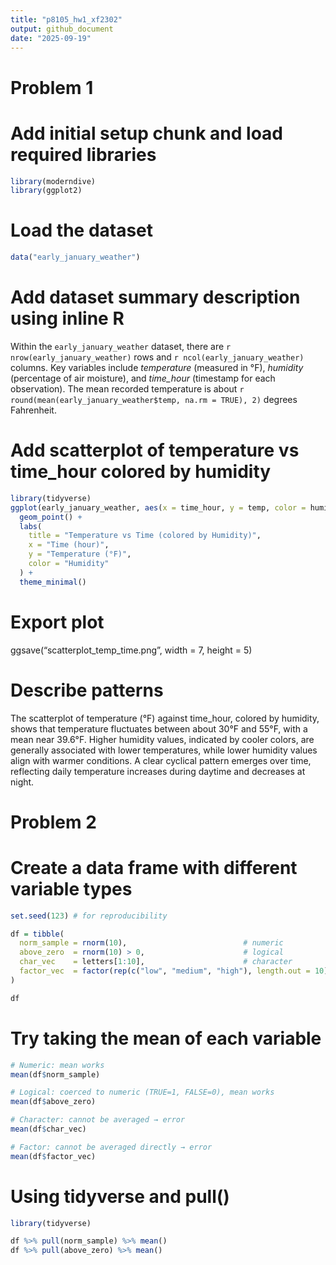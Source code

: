 ```yaml
---
title: "p8105_hw1_xf2302"
output: github_document
date: "2025-09-19"
---
```

# Problem 1
# Add initial setup chunk and load required libraries
```r
library(moderndive)
library(ggplot2)
```
# Load the dataset
```r
data("early_january_weather")
```
# Add dataset summary description using inline R
Within the `early_january_weather` dataset, there are `r nrow(early_january_weather)` rows and `r ncol(early_january_weather)` columns. Key variables include *temperature* (measured in °F), *humidity* (percentage of air moisture), and *time_hour* (timestamp for each observation). The mean recorded temperature is about `r round(mean(early_january_weather$temp, na.rm = TRUE), 2)` degrees Fahrenheit.

# Add scatterplot of temperature vs time_hour colored by humidity
```r
library(tidyverse)
ggplot(early_january_weather, aes(x = time_hour, y = temp, color = humid)) +
  geom_point() +
  labs(
    title = "Temperature vs Time (colored by Humidity)",
    x = "Time (hour)",
    y = "Temperature (°F)",
    color = "Humidity"
  ) +
  theme_minimal()
```

# Export plot
ggsave("scatterplot_temp_time.png", width = 7, height = 5)

# Describe patterns
The scatterplot of temperature (°F) against time_hour, colored by humidity, shows that temperature fluctuates between about 30°F and 55°F, with a mean near 39.6°F. Higher humidity values, indicated by cooler colors, are generally associated with lower temperatures, while lower humidity values align with warmer conditions. A clear cyclical pattern emerges over time, reflecting daily temperature increases during daytime and decreases at night.

# Problem 2
# Create a data frame with different variable types
```r
set.seed(123) # for reproducibility

df = tibble(
  norm_sample = rnorm(10),                          # numeric
  above_zero  = rnorm(10) > 0,                      # logical
  char_vec    = letters[1:10],                      # character
  factor_vec  = factor(rep(c("low", "medium", "high"), length.out = 10)) # factor
)

df
```
# Try taking the mean of each variable
```r
# Numeric: mean works
mean(df$norm_sample)

# Logical: coerced to numeric (TRUE=1, FALSE=0), mean works
mean(df$above_zero)

# Character: cannot be averaged → error
mean(df$char_vec)

# Factor: cannot be averaged directly → error
mean(df$factor_vec)
```
# Using tidyverse and pull()
```r
library(tidyverse)

df %>% pull(norm_sample) %>% mean()
df %>% pull(above_zero) %>% mean()
```

